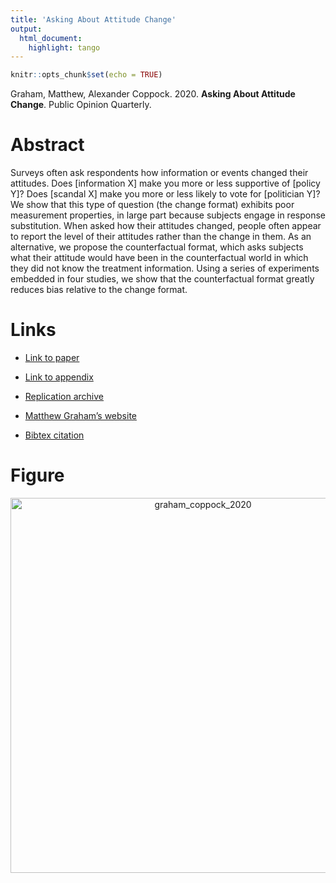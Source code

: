 ```yaml
---
title: 'Asking About Attitude Change'
output:
  html_document:
    highlight: tango
---
```


```r
knitr::opts_chunk$set(echo = TRUE)
```

Graham, Matthew, Alexander Coppock. 2020. <b>Asking About Attitude Change</b>. Public Opinion Quarterly.

# Abstract
Surveys often ask respondents how information or events changed their attitudes. Does [information X] make you more or less supportive of [policy Y]? Does [scandal X] make you more or less likely to vote for [politician Y]? We show that this type of question (the change format) exhibits poor measurement properties, in large part because subjects engage in response substitution. When asked how their attitudes changed, people often appear to report the level of their attitudes rather than the change in them. As an alternative, we propose the counterfactual format, which asks subjects what their attitude would have been in the counterfactual world in which they did not know the treatment information. Using a series of experiments embedded in four studies, we show that the counterfactual format greatly reduces bias relative to the change format.

# Links
 - <a href='graham_coppock_2020.pdf' target='_blank'>Link to paper</a>
 - <a href='graham_coppock_2020_appendix.pdf'target='_blank'>Link to appendix</a>
 - <a href='https://doi.org/10.7910/DVN/GFF78K'target='_blank'>Replication archive</a>

 - <a href= 'http://m-graham.com' target='_blank'>Matthew Graham's website</a>
 - <a href='graham_coppock_2020.bib'target='_blank'>Bibtex citation</a>

# Figure
<center><img src="display_figures/graham_coppock_2020_display.png" alt="graham_coppock_2020" width="600"></center>